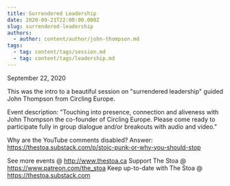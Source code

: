 ```yaml
---
title: Surrendered Leadership
date: 2020-09-21T22:00:00.000Z
slug: surrendered-leadership
authors:
  - author: content/author/john-thompson.md
tags:
  - tag: content/tags/session.md
  - tag: content/tags/leadership.md
---
```


September 22, 2020

This was the intro to a beautiful session on "surrendered leadership" guided John Thompson from Circling Europe.

Event description: "Touching into presence, connection and aliveness with John Thompson the co-founder of Circling Europe. Please come ready to participate fully in group dialogue and/or breakouts with audio and video."

Why are the YouTube comments disabled? Answer: https://thestoa.substack.com/p/stoic-punk-or-why-you-should-stop

See more events @ http://www.thestoa.ca
Support The Stoa @ https://www.patreon.com/the_stoa
Keep up-to-date with The Stoa @ https://thestoa.substack.com
